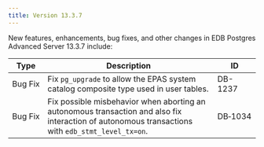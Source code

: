 ---
title: Version 13.3.7
---

New features, enhancements, bug fixes, and other changes in EDB Postgres Advanced Server 13.3.7 include:

| Type        | Description      | ID |
| ----------- | ---------------- | -- |
| Bug&nbsp;Fix | Fix `pg_upgrade` to allow the EPAS system catalog composite type used in user tables. | DB-1237 |
| Bug Fix | Fix possible misbehavior when aborting an autonomous transaction and also fix interaction of autonomous transactions with `edb_stmt_level_tx=on`. | DB&#8209;1034 |
